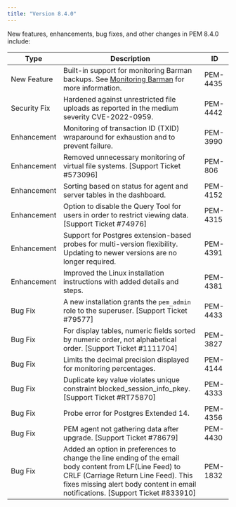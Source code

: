 ```yaml
---
title: "Version 8.4.0"
---
```


New features, enhancements, bug fixes, and other changes in PEM 8.4.0 include:

| Type         | Description                                                                                                                                                                                                                       | ID        |
| ------------ | ----------------------------------------------------------------------------------------------------------------------------------------------------------------------------------------------------------------------------------| --------- |
| New Feature  | Built-in support for monitoring Barman backups. See [Monitoring Barman](../pem_ent_feat/18_monitoring_barman) for more information.                                                                                               | PEM-4435  |
| Security Fix | Hardened against unrestricted file uploads as reported in the medium severity CVE-2022-0959.                                                                                                                                      | PEM-4442  |
| Enhancement  | Monitoring of transaction ID (TXID) wraparound for exhaustion and to prevent failure.                                                                                                                                             | PEM-3990  |
| Enhancement  | Removed unnecessary monitoring of virtual file systems. [Support Ticket #573096]                                                                                                                                                  | PEM-806   |
| Enhancement  | Sorting based on status for agent and server tables in the dashboard.                                                                                                                                                             | PEM-4152  |
| Enhancement  | Option to disable the Query Tool for users in order to restrict viewing data. [Support Ticket #74976]                                                                                                                             | PEM-4315  |
| Enhancement  | Support for Postgres extension-based probes for multi-version flexibility. Updating to newer versions are no longer required.                                                                                                     | PEM-4391  |
| Enhancement  | Improved the Linux installation instructions with added details and steps.                                                                                                                                                        | PEM-4381  |
| Bug Fix      | A new installation grants the `pem_admin` role to the superuser. [Support Ticket #79577]                                                                                                                                          | PEM-4433  |
| Bug Fix      | For display tables, numeric fields sorted by numeric order, not alphabetical order. [Support Ticket #1111704]                                                                                                                     | PEM-3827  |
| Bug Fix      | Limits the decimal precision displayed for monitoring percentages.                                                                                                                                                                | PEM-4144  |
| Bug Fix      | Duplicate key value violates unique constraint blocked_session_info_pkey. [Support Ticket #RT75870]                                                                                                                               | PEM-4333  |
| Bug Fix      | Probe error for Postgres Extended 14.                                                                                                                                                                                             | PEM-4356  |
| Bug Fix      | PEM agent not gathering data after upgrade. [Support Ticket #78679]                                                                                                                                                               | PEM-4430  |
| Bug Fix      | Added an option in preferences to change the line ending of the email body content from LF(Line Feed) to CRLF (Carriage Return Line Feed). This fixes missing alert body content in email notifications. [Support Ticket #833910] | PEM-1832  |
